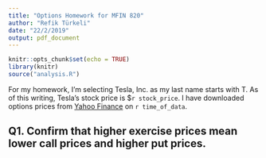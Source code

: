 ```yaml
---
title: "Options Homework for MFIN 820"
author: "Refik Türkeli"
date: "22/2/2019"
output: pdf_document
---
```


```r
knitr::opts_chunk$set(echo = TRUE)
library(knitr)
source("analysis.R")
```

For my homework, I'm selecting Tesla, Inc. as my last name starts with T.
As of this writing, Tesla's stock price is $`r stock_price`. I have downloaded
options prices from [Yahoo Finance](https://finance.yahoo.com/quote/TSLA/options)
on `r time_of_data`.

## Q1. Confirm that higher exercise prices mean lower call prices and higher put prices.

```r

```

